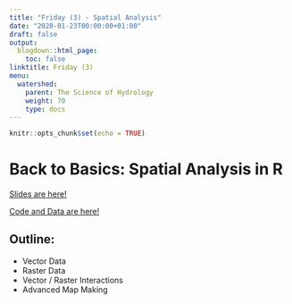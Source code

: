 ```yaml
---
title: "Friday (3) - Spatial Analysis"
date: "2020-01-23T00:00:00+01:00"
draft: false
output:
  blogdown::html_page:
    toc: false
linktitle: Friday (3)
menu:
  watershed:
    parent: The Science of Hydrology
    weight: 70
    type: docs
---
```


```r
knitr::opts_chunk$set(echo = TRUE)
```

# Back to Basics: Spatial Analysis in R
[Slides are here!](https://amurraygeo.com/slides/watershed/RDay_3.html)

[Code and Data are here!](https://drive.google.com/drive/folders/1A2-pENtCSQToDxUVenDyndRihArWXHFm?usp=sharing)

## Outline:

- Vector Data
- Raster Data
- Vector / Raster Interactions
- Advanced Map Making

